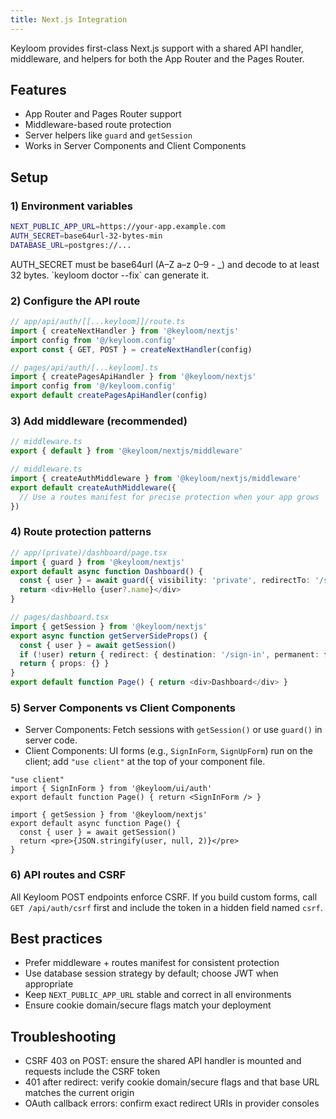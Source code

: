```yaml
---
title: Next.js Integration
---
```



Keyloom provides first-class Next.js support with a shared API handler, middleware, and helpers for both the App Router and the Pages Router.

## Features

- App Router and Pages Router support
- Middleware-based route protection
- Server helpers like `guard` and `getSession`
- Works in Server Components and Client Components

## Setup

<Steps>

### 1) Environment variables

```bash
NEXT_PUBLIC_APP_URL=https://your-app.example.com
AUTH_SECRET=base64url-32-bytes-min
DATABASE_URL=postgres://...
```

<Callout>
AUTH_SECRET must be base64url (A–Z a–z 0–9 - _) and decode to at least 32 bytes. `keyloom doctor --fix` can generate it.
</Callout>

### 2) Configure the API route

<Tabs>
<Tab value="app-router" title="App Router">

```ts
// app/api/auth/[[...keyloom]]/route.ts
import { createNextHandler } from '@keyloom/nextjs'
import config from '@/keyloom.config'
export const { GET, POST } = createNextHandler(config)
```

</Tab>
<Tab value="pages-router" title="Pages Router">

```ts
// pages/api/auth/[...keyloom].ts
import { createPagesApiHandler } from '@keyloom/nextjs'
import config from '@/keyloom.config'
export default createPagesApiHandler(config)
```

</Tab>
</Tabs>

### 3) Add middleware (recommended)

<Tabs>
<Tab value="basic" title="Basic">

```ts
// middleware.ts
export { default } from '@keyloom/nextjs/middleware'
```

</Tab>
<Tab value="custom" title="Custom">

```ts
// middleware.ts
import { createAuthMiddleware } from '@keyloom/nextjs/middleware'
export default createAuthMiddleware({
  // Use a routes manifest for precise protection when your app grows
})
```

</Tab>
</Tabs>

### 4) Route protection patterns

<Tabs>
<Tab value="app-guard" title="App Router: guard()">

```ts
// app/(private)/dashboard/page.tsx
import { guard } from '@keyloom/nextjs'
export default async function Dashboard() {
  const { user } = await guard({ visibility: 'private', redirectTo: '/sign-in' })
  return <div>Hello {user?.name}</div>
}
```

</Tab>
<Tab value="pages-ssr" title="Pages Router: SSR">

```ts
// pages/dashboard.tsx
import { getSession } from '@keyloom/nextjs'
export async function getServerSideProps() {
  const { user } = await getSession()
  if (!user) return { redirect: { destination: '/sign-in', permanent: false } }
  return { props: {} }
}
export default function Page() { return <div>Dashboard</div> }
```

</Tab>
</Tabs>

### 5) Server Components vs Client Components

- Server Components: Fetch sessions with `getSession()` or use `guard()` in server code.
- Client Components: UI forms (e.g., `SignInForm`, `SignUpForm`) run on the client; add `"use client"` at the top of your component file.

<Tabs>
<Tab value="client" title="Client form">

```tsx
"use client"
import { SignInForm } from '@keyloom/ui/auth'
export default function Page() { return <SignInForm /> }
```

</Tab>
<Tab value="server" title="Server session">

```tsx
import { getSession } from '@keyloom/nextjs'
export default async function Page() {
  const { user } = await getSession()
  return <pre>{JSON.stringify(user, null, 2)}</pre>
}
```

</Tab>
</Tabs>

### 6) API routes and CSRF

All Keyloom POST endpoints enforce CSRF. If you build custom forms, call `GET /api/auth/csrf` first and include the token in a hidden field named `csrf`.

</Steps>

## Best practices

- Prefer middleware + routes manifest for consistent protection
- Use database session strategy by default; choose JWT when appropriate
- Keep `NEXT_PUBLIC_APP_URL` stable and correct in all environments
- Ensure cookie domain/secure flags match your deployment

## Troubleshooting

- CSRF 403 on POST: ensure the shared API handler is mounted and requests include the CSRF token
- 401 after redirect: verify cookie domain/secure flags and that base URL matches the current origin
- OAuth callback errors: confirm exact redirect URIs in provider consoles

